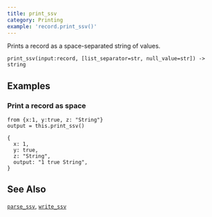 ```yaml
---
title: print_ssv
category: Printing
example: 'record.print_ssv()'
---
```


Prints a record as a space-separated string of values.

```tql
print_ssv(input:record, [list_separator=str, null_value=str]) -> string
```

<Docs operator="print_ssv" separator_text="space" list_sep="," null_value="-"/>

## Examples

### Print a record as space

```tql
from {x:1, y:true, z: "String"}
output = this.print_ssv()
```

```tql
{
  x: 1,
  y: true,
  z: "String",
  output: "1 true String",
}
```

## See Also

[`parse_ssv`](/reference/functions/parse_ssv),
[`write_ssv`](/reference/operators/write_ssv)
